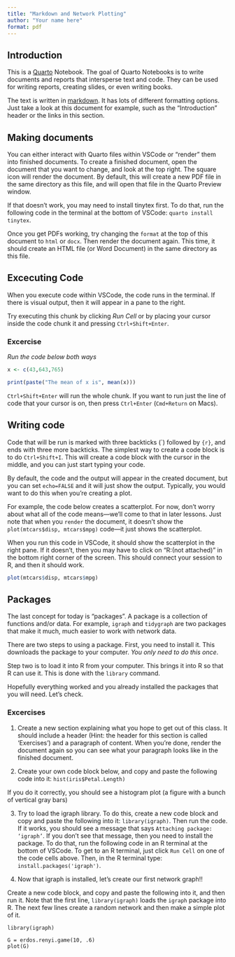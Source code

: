 ```yaml
---
title: "Markdown and Network Plotting"
author: "Your name here"
format: pdf
---
```


## Introduction

This is a [Quarto](https://quarto.org) Notebook. The goal of Quarto Notebooks is to write documents and reports that intersperse text and code. They can be used for writing reports, creating slides, or even writing books.

The text is written in [markdown](https://rmarkdown.rstudio.com/authoring_pandoc_markdown.html). It has lots of different formatting options. Just take a look at this document for example, such as the "Introduction" header or the links in this section.

## Making documents

You can either interact with Quarto files within VSCode or "render" them into finished documents. To create a finished document, open the document that you want to change, and look at the top right. The square icon will render the document. By default, this will create a new PDF file in the same directory as this file, and will open that file in the Quarto Preview window.

If that doesn't work, you may need to install tinytex first. To do that, run the following code in the terminal at the bottom of VSCode: `quarto install tinytex`.

Once you get PDFs working, try changing the `format` at the top of this document to `html` or `docx`. Then render the document again. This time, it should create an HTML file (or Word Document) in the same directory as this file.

## Excecuting Code

When you execute code within VSCode, the code runs in the terminal. If there is visual output, then it will appear in a pane to the right. 

Try executing this chunk by clicking *Run Cell* or by placing your cursor inside the code chunk it and pressing `Ctrl+Shift+Enter`. 

### Excercise

*Run the code below both ways*

```r
x <- c(43,643,765)

print(paste("The mean of x is", mean(x)))
```

`Ctrl+Shift+Enter` will run the whole chunk. If you want to run just the line of code that your cursor is on, then press `Ctrl+Enter` (`Cmd+Return` on Macs).

## Writing code

Code that will be run is marked with three backticks (\`) followed by `{r}`, and ends with three more backticks. The simplest way to create a code block is to do `Ctrl+Shift+I`. This will create a code block with the cursor in the middle, and you can just start typing your code. 

By default, the code and the output will appear in the created document, but you can set `echo=FALSE` and it will just show the output. Typically, you would want to do this when you're creating a plot.

For example, the code below creates a scatterplot. For now, don't worry about what all of the code means---we'll come to that in later lessons. Just note that when you `render` the document, it doesn't show the `plot(mtcars$disp, mtcars$mpg)` code---it just shows the scatterplot.

When you run this code in VSCode, it should show the scatterplot in the right pane. If it doesn't, then you may have to click on "R:(not attached)" in the bottom right corner of the screen. This should connect your session to R, and then it should work.

```r
plot(mtcars$disp, mtcars$mpg)

```


## Packages

The last concept for today is "packages". A package is a collection of functions and/or data. For example, `igraph` and `tidygraph` are two packages that make it much, much easier to work with network data.

There are two steps to using a package. First, you need to install it. This downloads the package to your computer. *You only need to do this once*.

Step two is to load it into R from your computer. This brings it into R so that R can use it. This is done with the `library` command.

Hopefully everything worked and you already installed the packages that you will need. Let's check.


### Excercises

1. Create a new section explaining what you hope to get out of this class. It should include a header (Hint: the header for this section is called 'Exercises') and a paragraph of content. When you're done, render the document again so you can see what your paragraph looks like in the finished document.

2. Create your own code block below, and copy and paste the following code into it: `hist(iris$Petal.Length)`

If you do it correctly, you should see a histogram plot (a figure with a bunch of vertical gray bars)

3. Try to load the igraph library. To do this, create a new code block and copy and paste the following into it: `library(igraph)`. Then run the code. If it works, you should see a message that says `Attaching package: ‘igraph’`. If you don't see that message, then you need to install the package. To do that, run the following code in an R terminal at the bottom of VSCode. To get to an R terminal, just click `Run Cell` on one of the code cells above. Then, in the R terminal type: `install.packages('igraph')`.

4. Now that igraph is installed, let's create our first network graph!!

Create a new code block, and copy and paste the following into it, and then run it. Note that the first line, `library(igraph)` loads the `igraph` package into R. The next few lines create a random network and then make a simple plot of it.

```
library(igraph)

G = erdos.renyi.game(10, .6)
plot(G)
```